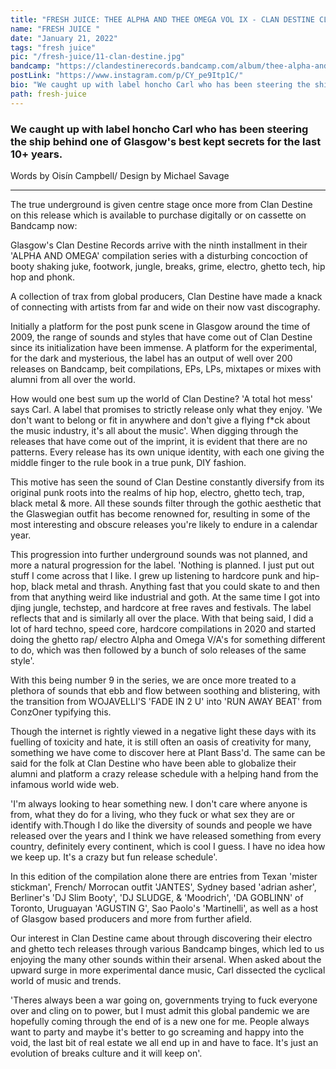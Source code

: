 ```yaml
---
title: "FRESH JUICE: THEE ALPHA AND THEE OMEGA VOL IX - CLAN DESTINE CLICK"
name: "FRESH JUICE "
date: "January 21, 2022"
tags: "fresh juice"
pic: "/fresh-juice/11-clan-destine.jpg"
bandcamp: "https://clandestinerecords.bandcamp.com/album/thee-alpha-and-thee-omega-vol-ix"
postLink: "https://www.instagram.com/p/CY_pe9Itp1C/"
bio: "We caught up with label honcho Carl who has been steering the ship behind one of Glasgow's best kept secrets for the last 10+ years."
path: fresh-juice
---
```


### We caught up with label honcho Carl who has been steering the ship behind one of Glasgow's best kept secrets for the last 10+ years.

<p className="smallText">Words by Oisín Campbell/ Design by Michael Savage</p>

<hr />

<BandCamp src="album=730236562" />

The true underground is given centre stage once more from Clan Destine on this release which is available to purchase digitally or on cassette on Bandcamp now: <HoverLink url="clandestinerecords.bandcamp.com/album/thee-alpha-and-thee-omega-vol-ix" external inline />

Glasgow's Clan Destine Records arrive with the ninth installment in their 'ALPHA AND OMEGA' compilation series with a disturbing concoction of booty shaking juke, footwork, jungle, breaks, grime, electro, ghetto tech, hip hop and phonk.

A collection of trax from global producers, Clan Destine have made a knack of connecting with artists from far and wide on their now vast discography.

Initially a platform for the post punk scene in Glasgow around the time of 2009, the range of sounds and styles that have come out of Clan Destine since its initialization have been immense. A platform for the experimental, for the dark and mysterious, the label has an output of well over 200 releases on Bandcamp, beit compilations, EPs, LPs, mixtapes or mixes with alumni from all over the world.

How would one best sum up the world of Clan Destine? 'A total hot mess' says Carl. A label that promises to strictly release only what they enjoy. 'We don't want to belong or fit in anywhere and don't give a flying f\*ck about the music industry, it's all about the music'. When digging through the releases that have come out of the imprint, it is evident that there are no patterns. Every release has its own unique identity, with each one giving the middle finger to the rule book in a true punk, DIY fashion.

<Picture src="/fresh-juice/11-records.jpg" alt="clan destine records" size={1200} />

This motive has seen the sound of Clan Destine constantly diversify from its original punk roots into the realms of hip hop, electro, ghetto tech, trap, black metal & more. All these sounds filter through the gothic aesthetic that the Glaswegian outfit has become renowned for, resulting in some of the most interesting and obscure releases you're likely to endure in a calendar year.

This progression into further underground sounds was not planned, and more a natural progression for the label. 'Nothing is planned. I just put out stuff I come across that I like. I grew up listening to hardcore punk and hip-hop, black metal and thrash. Anything fast that you could skate to and then from that anything weird like industrial and goth. At the same time I got into djing jungle, techstep, and hardcore at free raves and festivals. The label reflects that and is similarly all over the place. With that being said, I did a lot of hard techno, speed core, hardcore compilations in 2020 and started doing the ghetto rap/ electro Alpha and Omega V/A's for something different to do, which was then followed by a bunch of solo releases of the same style'.

With this being number 9 in the series, we are once more treated to a plethora of sounds that ebb and flow between soothing and blistering, with the transition from WOJAVELLI'S 'FADE IN 2 U' into 'RUN AWAY BEAT' from ConzOner typifying this.

Though the internet is rightly viewed in a negative light these days with its fuelling of toxicity and hate, it is still often an oasis of creativity for many, something we have come to discover here at Plant Bass'd. The same can be said for the folk at Clan Destine who have been able to globalize their alumni and platform a crazy release schedule with a helping hand from the infamous world wide web.

'I'm always looking to hear something new. I don't care where anyone is from, what they do for a living, who they fuck or what sex they are or identify with.Though I do like the diversity of sounds and people we have released over the years and I think we have released something from every country, definitely every continent, which is cool I guess. I have no idea how we keep up. It's a crazy but fun release schedule'.

In this edition of the compilation alone there are entries from Texan 'mister stickman', French/ Morrocan outfit 'JANTES', Sydney based 'adrian asher', Berliner's 'DJ Slim Booty', 'DJ SLUDGE, & 'Moodrich', 'DA GOBLINN' of Toronto, Uruguayan 'AGUSTIN G', Sao Paolo's 'Martinelli', as well as a host of Glasgow based producers and more from further afield.

Our interest in Clan Destine came about through discovering their electro and ghetto tech releases through various Bandcamp binges, which led to us enjoying the many other sounds within their arsenal. When asked about the upward surge in more experimental dance music, Carl dissected the cyclical world of music and trends.

'Theres always been a war going on, governments trying to fuck everyone over and cling on to power, but I must admit this global pandemic we are hopefully coming through the end of is a new one for me. People always want to party and maybe it's better to go screaming and happy into the void, the last bit of real estate we all end up in and have to face. It's just an evolution of breaks culture and it will keep on'.
